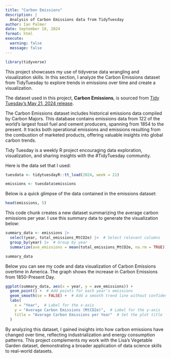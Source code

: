 ```yaml
---
title: "Carbon Emissions"
description: |
  Analysis of Carbon Emissions data from TidyTuesday
author: Ian Palmer
date: September 18, 2024
format: html
execute: 
  warning: false
  message: false
---
```


```r
library(tidyverse)
```

This project showcases my use of tidyverse data wrangling and visualization skills. In this section, I analyze the Carbon Emissions dataset from TidyTuesday to explore trends in emissions over time and create a visualization.

The dataset used in this project, **Carbon Emissions**, is sourced from [Tidy Tuesday's May 21, 2024 release](https://github.com/rfordatascience/tidytuesday/blob/main/data/2024/2024-05-21/readme.md).

The Carbon Emissions dataset includes historical emissions data compiled by Carbon Majors. This database contains emissions data from 122 of the world's largest fossil fuel and cement producers, spanning from 1854 to the present. It tracks both operational emissions and emissions resulting from the combustion of marketed products, offering valuable insights into global carbon trends.

Tidy Tuesday is a weekly R project encouraging data exploration, visualization, and sharing insights with the #TidyTuesday community.

Here is the data set that I used:

```r
tuesdata <- tidytuesdayR::tt_load(2024, week = 21)

emissions <- tuesdata$emissions
```

Below is a quick glimpse of the data contained in the emissions dataset:

```r
head(emissions, 5)

```

This code chunk creates a new dataset summarizing the average carbon emissions per year. I use this summary data to generate the visualization below:

```r

summary_data <- emissions |>
  select(year, total_emissions_MtCO2e) |>  # Select relevant columns
  group_by(year) |>  # Group by year
  summarize(ave_emissions = mean(total_emissions_MtCO2e, na.rm = TRUE))  # Calculate the average emissions, ignoring NAs

summary_data

```

Below you can see my code and data visualization of Carbon Emissions overtime in America. The graph shows the increase in Carbon Emissions from 1850-Present Day.

```r


ggplot(summary_data, aes(x = year, y = ave_emissions)) +
  geom_point() +  # Add points for each year's emissions
  geom_smooth(se = FALSE) +  # Add a smooth trend line without confidence intervals
  labs(
    x = "Year",  # Label for the x-axis
    y = "Average Carbon Emissions (MtCO2e)",  # Label for the y-axis
    title = "Average Carbon Emissions per Year"  # Set the plot title
  )

```

By analyzing this dataset, I gained insights into how carbon emissions have changed over time, reflecting industrialization and energy consumption patterns. This project complements my work with the Lisa's Vegetable Garden dataset, demonstrating a broader application of data science skills to real-world datasets.
